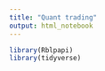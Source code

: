 ```yaml
---
title: "Quant trading"
output: html_notebook
---
```



```r
library(Rblpapi)
library(tidyverse)
```
